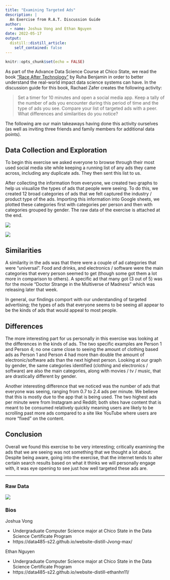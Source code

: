 ```yaml
---
title: "Examining Targeted Ads"
description: |
  An Exercise from R.A.T. Discussion Guide
author:
  - name: Joshua Vong and Ethan Nguyen
date: 2022-05-17
output:
  distill::distill_article:
    self_contained: false
---
```



```r
knitr::opts_chunk$set(echo = FALSE)
```


As part of the Advance Data Science Course at Chico State, we read the book ["Race After Technology"](https://www.ruhabenjamin.com/race-after-technology) by Ruha Benjamin in order to better understand the real-world impact data science systems can have. In the discussion guide for this book, Rachael Zafer creates the following activity:

> Set a timer for 10 minutes and open a social media app. Keep a tally of the number of ads you encounter during this period of time and the type of ads you see. Compare your list of targeted ads with a peer. What differences and similarities do you notice? 
 
The following are our main takeaways having done this activity ourselves (as well as inviting three friends and family members for additional data points).


## Data Collection and Exploration

To begin this exercise we asked everyone to browse through their most used social media site while keeping a running list of any ads they came across, including any duplicate ads. They then sent this list to us.

After collecting the information from everyone, we created two graphs to help us visualize the types of ads that people were seeing. To do this, we created 12 broad categories of ads that we felt captured the industry / product type of the ads. Importing this information into Google sheets, we plotted these categories first with categories per person and then with categories grouped by gender. The raw data of the exercise is attached at the end.


![](./../../images/ad_category_by_person.jpg)

![](./../../images/ad_category_grouped_by_genderjpg.jpg)


## Similarities

A similarity in the ads was that there were a couple of ad categories that were "universal". Food and drinks, and electronics / software were the main categories that every person seemed to get (though some got them a lot more in comparison to others). A specific ad that many got (3 out of 5) was for the movie “Doctor Strange in the Multiverse of Madness” which was releasing later that week. 

In general, our findings comport with our understanding of targeted advertising; the types of ads that everyone seems to be seeing all appear to be the kinds of ads that would appeal to most people.


## Differences

The more interesting part for us personally in this exercise was looking at the differences in the kinds of ads. The two specific examples are Person 1 and Person 4; no one came close to seeing the amount of clothing based ads as Person 1 and Person 4 had more than double the amount of electronic/software ads than the next highest person. Looking at our graph by gender, the same categories identified (clothing and electronics / software) are also the main categories, along with movies / tv / music, that are drastically different by gender. 

Another interesting difference that we noticed was the number of ads that everyone was seeing, ranging from 0.7 to 2.4 ads per minute. We believe that this is mostly due to the app that is being used. The two highest ads per minute were from Instagram and Reddit; both sites have content that is meant to be consumed relatively quickly meaning users are likely to be scrolling past more ads compared to a site like YouTube where users are more “fixed” on the content.

## Conclusion

Overall we found this exercise to be very interesting; critically examining the ads that we are seeing was not something that we thought a lot about. Despite being aware, going into the exercise, that the internet tends to alter certain search results based on what it thinks we will personally engage with, it was eye opening to see just how well targeted these ads are.

<hr/>

### Raw Data

![](./../../images/rawdata_screenshot.jpg)

### Bios

Joshua Vong

* Undergraduate Computer Science major at Chico State in the Data Science Certificate Program
* https://data485-s22.github.io/website-distill-Jvong-max/

Ethan Nguyen

* Undergraduate Computer Science major at Chico State in the Data Science Certificate Program
* https://data485-s22.github.io/website-distill-ethanhn11/

